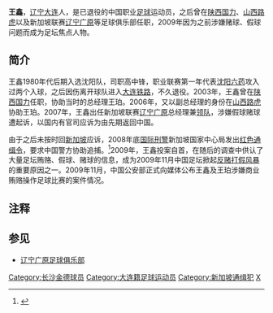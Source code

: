 '''王鑫'''{{BD|1967年|2月15日|||W}}，[[辽宁省|辽宁]][[大连市|大连]]人，是已退役的中国职业[[足球|足球]]运动员，之后曾在[[陕西国力|陕西国力]]、[[山西路虎|山西路虎]]以及新加坡联赛[[辽宁广原|辽宁广原]]等足球俱乐部任职，2009年因为之前涉嫌赌球、假球问题而成为足坛焦点人物。

==简介==
王鑫1980年代后期入选沈阳队，司职高中锋，职业联赛第一年代表[[沈阳六药|沈阳六药]]攻入过两个入球，之后因伤离开球队进入[[大连铁路|大连铁路]]，不久退役。2003年，王鑫曾在[[陕西国力|陕西国力]]任职，协助当时的总经理王珀。2006年，又以副总经理的身份在[[山西路虎|山西路虎]]协助王珀。2007年，王鑫出任新加坡联赛[[辽宁广原|辽宁广原]]总经理兼[[领队|领队]]，涉嫌假球赌球遭起诉，以国内有官司应诉为由先期返回中国。

由于之后未按时回[[新加坡|新加坡]]应诉，2008年底[[国际刑警|国际刑警]]新加坡国家中心局发出[[红色通缉令|红色通缉令]]，要求中国警方协助追捕。<ref>{{cite news|url=http://sports.sohu.com/20091126/n268487882.shtml|title=新加坡被通缉王鑫中国自首 陆虎VS广药20万假球|publisher=生活新报|date=2009-11-26|accessdate=2009-11-27|archive-date=2014-07-14|archive-url=https://web.archive.org/web/20140714151152/http://sports.sohu.com/20091126/n268487882.shtml|dead-url=no}}</ref>2009年，王鑫投案自首，在随后的调查中供认了大量足坛贿赂、假球、赌球的信息，成为2009年11月中国足坛掀起[[中国足坛反赌风暴|反赌打假风暴]]的重要原因之一。2009年11月，中国公安部正式向媒体公布王鑫及王珀涉嫌商业贿赂操作足球比赛的案件情况。

==注释==
{{reflist}}

==参见==
* [[辽宁广原足球俱乐部|辽宁广原足球俱乐部]]

{{DEFAULTSORT:WANG Xin}}
[[Category:长沙金德球员|Category:长沙金德球员]]
[[Category:大连籍足球运动员|Category:大连籍足球运动员]]
[[Category:新加坡通缉犯|Category:新加坡通缉犯]]
[[Category:王姓|X]]